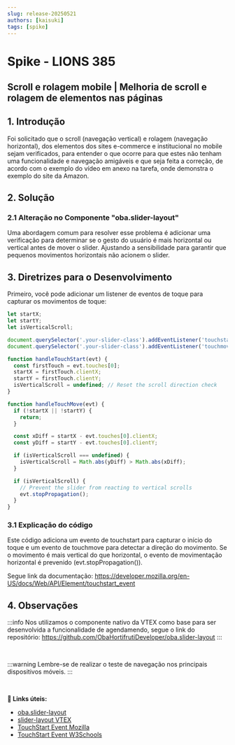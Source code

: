 ```yaml
---
slug: release-20250521
authors: [kaisuki]
tags: [spike]
---
```


# Spike - LIONS 385

## Scroll e rolagem mobile | Melhoria de scroll e rolagem de elementos nas páginas

## 1. Introdução

Foi solicitado que o scroll (navegação vertical) e rolagem (navegação horizontal), dos elementos dos sites e-commerce e institucional no mobile sejam verificados, para entender o que ocorre para que estes não tenham uma funcionalidade e navegação amigáveis e que seja feita a correção, de acordo com o exemplo do vídeo em anexo na tarefa, onde demonstra o exemplo do site da Amazon.

## 2. Solução

### 2.1 Alteração no Componente "oba.slider-layout"

Uma abordagem comum para resolver esse problema é adicionar uma verificação para determinar se o gesto do usuário é mais horizontal ou vertical antes de mover o slider. Ajustando a sensibilidade para garantir que pequenos movimentos horizontais não acionem o slider.

## 3. Diretrizes para o Desenvolvimento

Primeiro, você pode adicionar um listener de eventos de toque para capturar os movimentos de toque:

```javascript
let startX;
let startY;
let isVerticalScroll;

document.querySelector('.your-slider-class').addEventListener('touchstart', handleTouchStart, false);
document.querySelector('.your-slider-class').addEventListener('touchmove', handleTouchMove, false);

function handleTouchStart(evt) {
  const firstTouch = evt.touches[0];
  startX = firstTouch.clientX;
  startY = firstTouch.clientY;
  isVerticalScroll = undefined; // Reset the scroll direction check
}

function handleTouchMove(evt) {
  if (!startX || !startY) {
    return;
  }

  const xDiff = startX - evt.touches[0].clientX;
  const yDiff = startY - evt.touches[0].clientY;

  if (isVerticalScroll === undefined) {
    isVerticalScroll = Math.abs(yDiff) > Math.abs(xDiff);
  }

  if (isVerticalScroll) {
    // Prevent the slider from reacting to vertical scrolls
    evt.stopPropagation();
  }
}

```

### 3.1 Explicação do código

Este código adiciona um evento de touchstart para capturar o início do toque e um evento de touchmove para detectar a direção do movimento. Se o movimento é mais vertical do que horizontal, o evento de movimentação horizontal é prevenido (evt.stopPropagation()).

Segue link da documentação: https://developer.mozilla.org/en-US/docs/Web/API/Element/touchstart_event

## 4. Observações

:::info
Nos utilizamos o componente nativo da VTEX como base para ser desenvolvida a funcionalidade de agendamendo, segue o link do repositório: https://github.com/ObaHortifrutiDeveloper/oba.slider-layout
:::

<br />

:::warning
Lembre-se de realizar o teste de navegação nos principais dispositivos móveis.
:::

<br />

**:memo: Links úteis:**
- [oba.slider-layout](https://github.com/ObaHortifrutiDeveloper/oba.slider-layout)
- [slider-layout VTEX](https://github.com/vtex-apps/slider-layout)
- [TouchStart Event Mozilla](https://developer.mozilla.org/en-US/docs/Web/API/Element/touchstart_event)
- [TouchStart Event W3Schools](https://www.w3schools.com/jsref/event_touchstart.asp)
